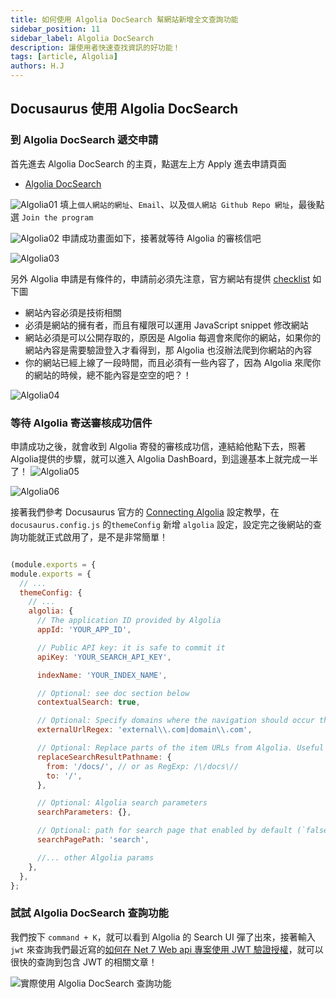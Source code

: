```yaml
---
title: 如何使用 Algolia DocSearch 幫網站新增全文查詢功能
sidebar_position: 11
sidebar_label: Algolia DocSearch
description: 讓使用者快速查找資訊的好功能！
tags: [article, Algolia]
authors: H.J
---
```



## Docusaurus 使用 Algolia DocSearch

### 到 Algolia DocSearch 遞交申請

首先進去 Algolia DocSearch 的主頁，點選左上方 Apply 進去申請頁面

- [Algolia DocSearch](https://docsearch.algolia.com/)
  

![Algolia01](./Algolia01.jpg)
填上`個人網站的網址`、`Email`、以及`個人網站 Github Repo 網址`，最後點選 `Join the program`

![Algolia02](./Algolia02.jpg)
申請成功畫面如下，接著就等待 Algolia 的審核信吧

![Algolia03](./Algolia03.jpg)

 另外 Algolia 申請是有條件的，申請前必須先注意，官方網站有提供 [checklist](https://docsearch.algolia.com/docs/who-can-apply) 如下圖

- 網站內容必須是技術相關
- 必須是網站的擁有者，而且有權限可以運用 JavaScript snippet 修改網站
- 網站必須是可以公開存取的，原因是 Algolia 每週會來爬你的網站，如果你的網站內容是需要驗證登入才看得到，那 Algolia 也沒辦法爬到你網站的內容
- 你的網站已經上線了一段時間，而且必須有一些內容了，因為 Algolia 來爬你的網站的時候，總不能內容是空空的吧？！

![Algolia04](./Algolia04.jpg)

### 等待 Algolia 寄送審核成功信件

申請成功之後，就會收到 Algolia 寄發的審核成功信，連結給他點下去，照著 Algolia提供的步驟，就可以進入 Algolia DashBoard，到這邊基本上就完成一半了！
![Algolia05](./Algolia05.png)

![Algolia06](./Algolia06.png)

接著我們參考 Docusaurus 官方的 [Connecting Algolia](https://docusaurus.io/docs/search#connecting-algolia) 設定教學，在`docusaurus.config.js` 的`themeConfig` 新增 `algolia` 設定，設定完之後網站的查詢功能就正式啟用了，是不是非常簡單！


```javascript title="docusaurus.config.js" showLineNumbers

(module.exports = {
module.exports = {
  // ...
  themeConfig: {
    // ...
    algolia: {
      // The application ID provided by Algolia
      appId: 'YOUR_APP_ID',

      // Public API key: it is safe to commit it
      apiKey: 'YOUR_SEARCH_API_KEY',

      indexName: 'YOUR_INDEX_NAME',

      // Optional: see doc section below
      contextualSearch: true,

      // Optional: Specify domains where the navigation should occur through window.location instead on history.push. Useful when our Algolia config crawls multiple documentation sites and we want to navigate with window.location.href to them.
      externalUrlRegex: 'external\\.com|domain\\.com',

      // Optional: Replace parts of the item URLs from Algolia. Useful when using the same search index for multiple deployments using a different baseUrl. You can use regexp or string in the `from` param. For example: localhost:3000 vs myCompany.com/docs
      replaceSearchResultPathname: {
        from: '/docs/', // or as RegExp: /\/docs\//
        to: '/',
      },

      // Optional: Algolia search parameters
      searchParameters: {},

      // Optional: path for search page that enabled by default (`false` to disable it)
      searchPagePath: 'search',

      //... other Algolia params
    },
  },
};
```

### 試試 Algolia DocSearch 查詢功能

我們按下 `command + K`，就可以看到 Algolia 的 Search UI 彈了出來，接著輸入 `jwt` 來查詢我們最近寫的[如何在 Net 7 Web api 專案使用 JWT 驗證授權](../net/net7_webapijwt.md)，就可以很快的查詢到包含 JWT 的相關文章！

<CaptionWrapper caption="實際使用 Algolia DocSearch 查詢功能">
<Image img={Algolia07} alt="實際使用 Algolia DocSearch 查詢功能"/>
</CaptionWrapper>